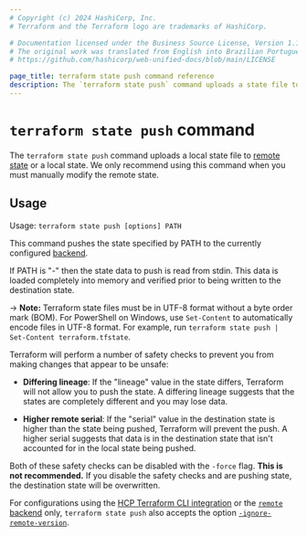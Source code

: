 ```yaml
---
# Copyright (c) 2024 HashiCorp, Inc.
# Terraform and the Terraform logo are trademarks of HashiCorp.

# Documentation licensed under the Business Source License, Version 1.1.
# The original work was translated from English into Brazilian Portuguese.
# https://github.com/hashicorp/web-unified-docs/blob/main/LICENSE

page_title: terraform state push command reference
description: The `terraform state push` command uploads a state file to the Terraform state.
---
```


# `terraform state push` command

The `terraform state push` command uploads a local state file to [remote state](/terraform/language/state/remote) or a local state. We only recommend using this command when you must manually modify the remote state.

## Usage

Usage: `terraform state push [options] PATH`

This command pushes the state specified by PATH to the currently
configured [backend](/terraform/language/backend).

If PATH is "-" then the state data to push is read from stdin. This data
is loaded completely into memory and verified prior to being written to
the destination state.

-> **Note:** Terraform state files must be in UTF-8 format without a byte order mark (BOM). For PowerShell on Windows, use `Set-Content` to automatically encode files in UTF-8 format. For example, run `terraform state push | Set-Content terraform.tfstate`.

Terraform will perform a number of safety checks to prevent you from
making changes that appear to be unsafe:

- **Differing lineage**: If the "lineage" value in the state differs,
  Terraform will not allow you to push the state. A differing lineage
  suggests that the states are completely different and you may lose
  data.

- **Higher remote serial**: If the "serial" value in the destination state
  is higher than the state being pushed, Terraform will prevent the push.
  A higher serial suggests that data is in the destination state that isn't
  accounted for in the local state being pushed.

Both of these safety checks can be disabled with the `-force` flag.
**This is not recommended.** If you disable the safety checks and are
pushing state, the destination state will be overwritten.

For configurations using the [HCP Terraform CLI integration](/terraform/cli/cloud) or the [`remote` backend](/terraform/language/backend/remote)
only, `terraform state push`
also accepts the option
[`-ignore-remote-version`](/terraform/cli/cloud/command-line-arguments#ignore-remote-version).
